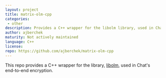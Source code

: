 ```yaml
---
layout: project
title: matrix-olm-cpp
categories:
 - other
description: Provides a C++ wrapper for the libolm library, used in Chat's end-to-end encryption
author: ajberchek
maturity: Not actively maintained
language: C++
license:
repo: https://github.com/ajberchek/matrix-olm-cpp
---
```


This repo provides a C++ wrapper for the library, [libolm](https://git.matrix.org/git/olm/), used in Chat's end-to-end encryption.
